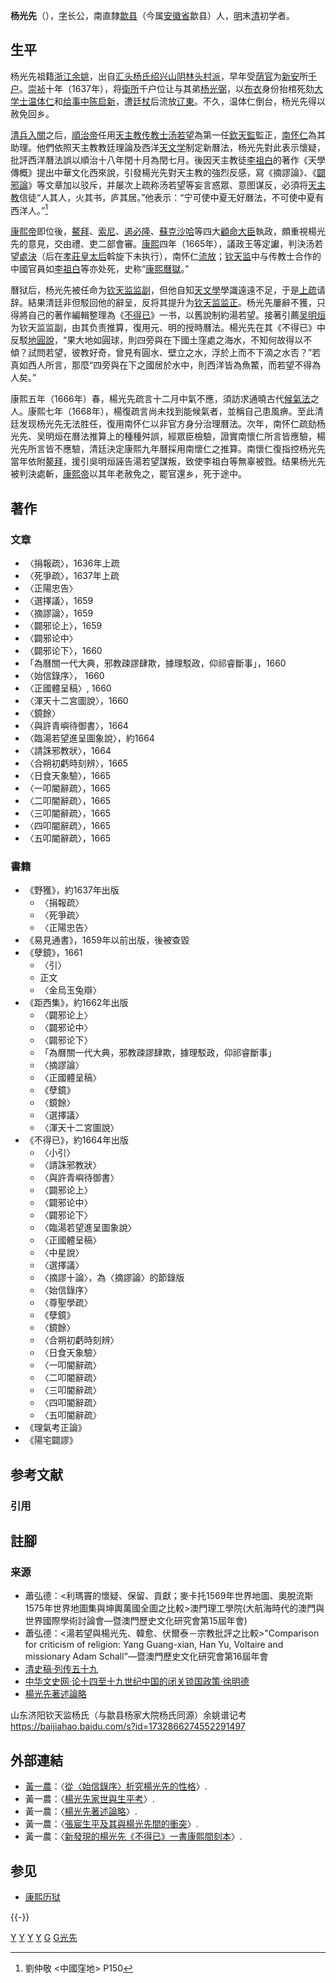 '''杨光先'''（{{bd|1597年||1669年||catIdx=Yang,杨}}），[[表字|字]]长公，南直隸[[歙县|歙县]]（今属[[安徽省|安徽省]]歙县）人，[[明朝|明]]末[[清朝|清]]初学者。

== 生平 ==
杨光先祖籍[[浙江|浙江]][[余姚|余姚]]，出自[[汇头杨氏绍兴山阴林头村派|汇头杨氏绍兴山阴林头村派]]，早年受[[荫官|荫官]]为[[新安|新安]]所[[千户|千户]]。[[崇祯|崇祯]]十年（1637年），将[[衛所|衛所]]千户位让与其弟[[杨光弼|杨光弼]]，以[[布衣|布衣]]身份抬棺死劾[[大学士|大学士]][[温体仁|温体仁]]和[[给事中|给事中]][[陈启新|陈启新]]，遭[[廷杖|廷杖]]后流放[[辽東|辽東]]。不久，温体仁倒台，杨光先得以赦免回乡。

[[清兵入關|清兵入關]]之后，[[順治帝|順治帝]]任用[[天主教|天主教]][[传教士|传教士]][[汤若望|汤若望]]為第一任[[欽天監|欽天監]]監正，[[南怀仁|南怀仁]]為其助理。他們依照天主教教廷理論及西洋[[天文学|天文学]]制定新曆法{{noteTag|參考了[[第谷·布拉赫|第谷]]的宇宙體系，雖未採用日心說，但對其做了介紹。<ref>{{Cite journal|title=耶穌會士與哥白尼學說在華的傳播|author=江曉原|journal=《二十一世紀》|issue=第73期|year=2002年10月|page=90—102}}</ref>}}，杨光先對此表示懷疑，批評西洋曆法誤以順治十八年閏十月為閏七月。後因天主教徒[[李祖白|李祖白]]的著作《天學傳概》提出中華文化西來說，引發楊光先對天主教的強烈反感，寫《摘謬論》、《[[闢邪論|闢邪論]]》等文章加以驳斥，并屡次上疏称汤若望等妄言惑眾、意图谋反，必須将[[天主教|天主教]]信徒“人其人，火其书，庐其居。”他表示：“宁可使中夏无好曆法，不可使中夏有西洋人。”<ref>劉仲敬 <中國窪地> P150</ref>

[[康熙帝|康熙帝]]即位後，[[鰲拜|鰲拜]]、[[索尼|索尼]]、[[遏必隆|遏必隆]]、[[蘇克沙哈|蘇克沙哈]]等四大[[顧命大臣|顧命大臣]]執政，頗重視楊光先的意見，交由禮、吏二部會審。[[康熙|康熙]]四年（1665年），議政王等定讞，判決汤若望[[處決|處決]]（后在[[孝莊皇太后|孝莊皇太后]]斡旋下未执行），南怀仁[[流放|流放]]；[[钦天监|钦天监]]中与传教士合作的中國官員如[[李祖白_(天文学家)|李祖白]]等亦处死，史称“[[康熙曆獄|康熙曆獄]]。”

曆狱后，杨光先被任命为[[钦天监监副|钦天监监副]]，但他自知[[天文學|天文學]]學識遠遠不足，于是[[上疏|上疏]]请辞。結果清廷非但駁回他的辭呈，反将其提升为[[钦天监监正|钦天监监正]]。杨光先屢辭不獲，只得將自己的著作編輯整理為《[[不得已|不得已]]》一书，以舊說制約湯若望。接著引薦[[吴明烜|吴明烜]]为钦天监监副，由其负责推算，復用元、明的授時曆法。楊光先在其《不得已》中反駁[[地圆说|地圓說]]，“果大地如圓球，則四旁與在下國土窪處之海水，不知何故得以不傾？試問若望，彼教好奇，曾見有圓水、壁立之水，浮於上而不下滴之水否？”若真如西人所言，那麼“四旁與在下之國居於水中，則西洋皆為魚鱉，而若望不得為人矣。”

康熙五年（1666年）春，楊光先疏言十二月中氣不應，須訪求通曉古代[[候氣法|候氣法]]之人。康熙七年（1668年），楊復疏言尚未找到能候氣者，並稱自己患風痹。至此清廷发现杨光先无法胜任，復用南怀仁以非官方身分治理曆法。次年，南怀仁疏劾杨光先、吴明烜在曆法推算上的種種舛誤，經眾臣檢驗，證實南懷仁所言皆應驗，楊光先所言皆不應驗，清廷決定康熙九年曆採用南懷仁之推算。南懷仁復指控杨光先當年依附[[鳌拜|鳌拜]]，援引吳明烜誣告湯若望謀叛，致使李祖白等無辜被戮。结果杨光先被判決處斬，[[康熙帝|康熙帝]]以其年老赦免之，罷官還乡，死于途中。

==著作==
===文章===
*〈捐報疏〉，1636年上疏
*〈死爭疏〉，1637年上疏
*〈正陽忠告〉
*〈選擇議〉，1659
*〈摘謬論〉，1659
*〈闢邪论上〉，1659
*〈闢邪论中〉
*〈闢邪论下〉，1660
*「為曆關一代大典，邪教疎謬肆欺，據理駁政，仰祁睿斷事」，1660
*〈始信錄序〉， 1660
*〈正國體呈稿〉, 1660
*〈渾天十二宮圖說〉，1660
*〈鏡餘〉
*〈與許青嶼待御書〉，1664
*〈臨湯若望進呈圖象說〉，約1664
*〈請誅邪教狀〉，1664
*〈合朔初虧時刻辨〉，1665
*〈日食天象驗〉，1665
*〈一叩閽辭疏〉，1665
*〈二叩閽辭疏〉，1665
*〈三叩閽辭疏〉，1665
*〈四叩閽辭疏〉，1665
*〈五叩閽辭疏〉，1665

===書籍===
*《野獲》，約1637年出版
**〈捐報疏〉
**〈死爭疏〉
**〈正陽忠告〉
*《易見通書》，1659年以前出版，後被查毀
*《孽鏡》，1661
**〈引〉
**正文
**〈金烏玉兔辯〉
*《距西集》，約1662年出版
**〈闢邪论上〉
**〈闢邪论中〉
**〈闢邪论下〉
**「為曆關一代大典，邪教疎謬肆欺，據理駁政，仰祁睿斷事」
**〈摘謬論〉
**〈正國體呈稿〉
**《孽鏡》
**〈鏡餘〉
**〈選擇議〉
**〈渾天十二宮圖說〉
*《不得已》，約1664年出版
**〈小引〉
**〈請誅邪教狀〉
**〈與許青嶼待御書〉
**〈闢邪论上〉
**〈闢邪论中〉
**〈闢邪论下〉
**〈臨湯若望進呈圖象說〉
**〈正國體呈稿〉
**〈中星說〉
**〈選擇議〉
**〈摘謬十論〉，為〈摘謬論〉的節錄版
**〈始信錄序〉
**〈尊聖學疏〉
**《孽鏡》
**〈鏡餘〉
**〈合朔初虧時刻辨〉
**〈日食天象驗〉
**〈一叩閽辭疏〉
**〈二叩閽辭疏〉
**〈三叩閽辭疏〉
**〈四叩閽辭疏〉
**〈五叩閽辭疏〉
*《理氣考正論》
*《陽宅闢謬》

== 参考文献 ==
=== 引用 ===
{{Reflist}}
== 註腳 ==
{{notefoot}}

=== 来源 ===
{{refbegin}}
* 蕭弘德：<利瑪竇的懷疑、保留、貢獻；麥卡托1569年世界地圖、奧脫流斯1575年世界地圖集與坤輿萬國全圖之比較>澳門理工學院(大航海時代的澳門與世界國際學術討論會—暨澳門歷史文化研究會第15屆年會)
* 蕭弘德：<湯若望與楊光先、韓愈、伏爾泰－宗教批評之比較>"Comparison for criticism of religion: Yang Guang-xian, Han Yu, Voltaire and missionary Adam Schall"—暨澳門歷史文化研究會第16屆年會
* [http://www.guoxue.com/shibu/24shi/qingshigao/qsgx_272.htm 清史稿·列传五十九] {{Wayback|url=http://www.guoxue.com/shibu/24shi/qingshigao/qsgx_272.htm |date=20211016085616 }}
* [https://web.archive.org/web/20071010145353/http://www.historychina.net/cns/QSYJ/ZTYJ/ZWGX/10/19/2006/18652.html 中华文史网·论十四至十九世纪中国的闭关锁国政策·徐明德]
* [http://ylh.theweb.org.tw/uploadfiles/paper113_0.pdf 楊光先著述論略]{{dead link|date=2018年3月 |bot=InternetArchiveBot |fix-attempted=yes }}
{{refend}}
山东济阳钦天监杨氏（与歙县杨家大院杨氏同源）余姚谱记考  https://baijiahao.baidu.com/s?id=1732866274552291497

== 外部連結 ==
{{refbegin}}
* [[黃一農|黃一農]]：〈[https://web.archive.org/web/20140827050412/http://hss.nthu.edu.tw/~ylh/uploadfiles/paper105_0.pdf 從〈始信錄序〉析究楊光先的性格]〉.
* 黃一農：〈[https://web.archive.org/web/20140827080732/http://hss.nthu.edu.tw/~ylh/uploadfiles/paper103_0.pdf 楊光先家世與生平考]〉.
* 黃一農：〈[https://web.archive.org/web/20140827080005/http://hss.nthu.edu.tw/~ylh/uploadfiles/paper113_0.pdf 楊光先著述論略]〉.
* 黃一農：〈[https://web.archive.org/web/20140827061403/http://hss.nthu.edu.tw/~ylh/uploadfiles/paper112_0.pdf 張宸生平及其與楊光先間的衝突]〉.
* 黃一農：〈[https://web.archive.org/web/20140827045332/http://hss.nthu.edu.tw/~ylh/uploadfiles/paper115_0.pdf 新發現的楊光先《不得已》一書康熙間刻本]〉.
{{refend}}

== 参见 ==
* [[康熙历狱|康熙历狱]]

{{-}}
{{中国基督教史|清}}

[[Category:清朝钦天监监正|Y]]
[[Category:清朝钦天监监副|Y]]
[[Category:余姚人|Y]]
[[Category:歙縣人|Y]]
[[Category:双桥杨氏|G]]
[[Category:杨姓|G光先]]